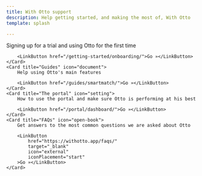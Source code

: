 ```yaml
---
title: With Otto support
description: Help getting started, and making the most of, With Otto
template: splash

---
```



<CardGrid>
	<Card title="Getting started" icon="rocket">
		Signing up for a trial and using Otto for the first time

        <LinkButton href="/getting-started/onboarding/">Go »</LinkButton>
	</Card>
	<Card title="Guides" icon="document">
		Help using Otto's main features

        <LinkButton href="/guides/smartmatch/">Go »</LinkButton>
	</Card>
	<Card title="The portal" icon="setting">
		How to use the portal and make sure Otto is performing at his best

        <LinkButton href="/portal/dashboard/">Go »</LinkButton>
	</Card>
	<Card title="FAQs" icon="open-book">
        Get answers to the most common questions we are asked about Otto

        <LinkButton
            href="https://withotto.app/faqs/"
            target="_blank"
            icon="external"
            iconPlacement="start"
        >Go »</LinkButton>
	</Card>
</CardGrid>
